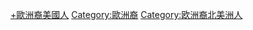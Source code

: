 {{Catnav|頁面分類|人类社会|族群|美國族群|各族群美国人}}
{{Catnav|頁面分類|人物|各國人物|美国人|各族群美国人}}

{{Catmore|歐裔美國人}}

[[Category:各族群美国人|+歐洲裔美國人]]
[[Category:歐洲裔|Category:歐洲裔]]
[[Category:欧洲裔北美洲人|Category:欧洲裔北美洲人]]